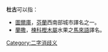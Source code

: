 '''杜古'''可以指：
* [[圖爾庫|圖爾庫]]，[[芬蘭|芬蘭]]西南部城市譯名之一。
* [[蘭撒|蘭撒]]，[[楝科|楝科]][[樫木屬|樫木屬]]水果之[[馬來語|馬來語]]譯名。

{{disambig}}
[[Category:二字消歧义|Category:二字消歧义]]